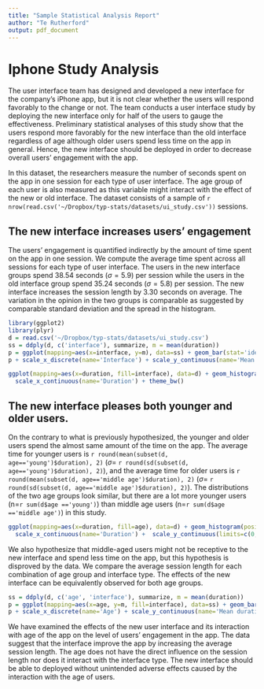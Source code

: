 ```yaml
---
title: "Sample Statistical Analysis Report"
author: "Te Rutherford"
output: pdf_document
---
```


# Iphone Study Analysis

The user interface team has designed and developed a new interface for the company's iPhone app, but it is not clear whether the users will respond favorably to the change or not.
The team conducts a user interface study by deploying the new interface only for half of the users to gauge the effectiveness. 
Preliminary statistical analyses of this study show that the users respond more favorably for the new interface than the old interface regardless of age although older users spend less time on the app in general. 
Hence, the new interface should be deployed in order to decrease overall users' engagement with the app.

In this dataset, the researchers measure the number of seconds spent on the app in one session for each type of user interface. 
The age group of each user is also measured as this variable might interact with the effect of the new or old interface. 
The dataset consists of a sample of `r nrow(read.csv('~/Dropbox/typ-stats/datasets/ui_study.csv'))` sessions.

## The new interface increases users' engagement

The users' engagement is quantified indirectly by the amount of time spent on the app in one session. 
We compute the average time spent across all sessions for each type of user interface.
The users in the new interface groups spend 38.54 seconds ($\sigma=5.9$) per session while the users in the old interface group spend 35.24 seconds ($\sigma=5.8$) per session.
The new interface increases the session length by 3.30 seconds on average. 
The variation in the opinion in the two groups is comparable as suggested by comparable standard deviation and the spread in the histogram.

```r
library(ggplot2)
library(plyr)
d = read.csv('~/Dropbox/typ-stats/datasets/ui_study.csv')
ss = ddply(d, c('interface'), summarize, m = mean(duration))
p = ggplot(mapping=aes(x=interface, y=m), data=ss) + geom_bar(stat='identity') 
p + scale_x_discrete(name='Interface') + scale_y_continuous(name='Mean duration in seconds', limits=c(0,60)) + theme_bw()
```
```r
ggplot(mapping=aes(x=duration, fill=interface), data=d) + geom_histogram(position='dodge', binwidth=1) + 
  scale_x_continuous(name='Duration') + theme_bw()

```

## The new interface pleases both younger and older users.

On the contrary to what is previously hypothesized, the younger and older users spend the almost same amount of the time on the app. 
The average time for younger users is `r round(mean(subset(d, age=='young')$duration), 2)` ($\sigma=$ `r round(sd(subset(d, age=='young')$duration), 2)`), and the average time for older users is `r round(mean(subset(d, age=='middle age')$duration), 2)` ($\sigma=$ `r round(sd(subset(d, age=='middle age')$duration), 2)`). 
The distributions of the two age groups look similar, but there are a lot more younger users (n=`r sum(d$age =='young')`) than middle age users (n=`r sum(d$age =='middle age')`) in this study. 

```r
ggplot(mapping=aes(x=duration, fill=age), data=d) + geom_histogram(position='dodge', binwidth=1) + 
  scale_x_continuous(name='Duration') +  scale_y_continuous(limits=c(0,13)) + theme_bw()
```

We also hypothesize that middle-aged users might not be receptive to the new interface and spend less time on the app, but this hypothesis is disproved by the data. 
We compare the average session length for each combination of age group and interface type. 
The effects of the new interface can be equivalently observed for both age groups. 

```r
ss = ddply(d, c('age', 'interface'), summarize, m = mean(duration))
p = ggplot(mapping=aes(x=age, y=m, fill=interface), data=ss) + geom_bar(stat='identity', position='dodge') 
p + scale_x_discrete(name='Age') + scale_y_continuous(name='Mean duration in seconds', limits=c(0,60)) + theme_bw()
```


We have examined the effects of the new user interface and its interaction with age of the app on the level of users' engagement in the app. 
The data suggest that the interface improve the app by increasing the average session length. 
The age does not have the direct influence on the session length nor does it interact with the interface type. 
The new interface should be able to deployed without unintended adverse effects caused by the interaction with the age of users. 




